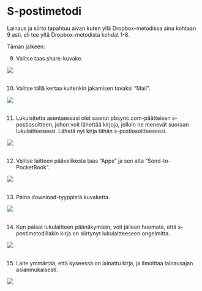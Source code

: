 # S-postimetodi

Lainaus ja siirto tapahtuu aivan kuten yllä Dropbox-metodissa aina kohtaan 9 asti, eli tee yltä Dropbox-metodista kohdat 1-8.

Tämän jälkeen:

9.  Valitse taas share-kuvake.

![](images3/WhatsApp.png)
<br><br>

10. Valitse tällä kertaa kuitenkin jakamisen tavaksi "Mail".

![](images3/WhatsApp%202.png)
<br><br>

11. Lukulaitetta asentaessasi olet saanut pbsync.com-päätteisen s-postiosoitteen, johon voit lähettää kirjoja, jolloin ne menevät suoraan lukulaitteeseesi. Lähetä nyt kirja tähän s-postiosoitteeseesi.

![](images3/WhatsApp%203.png)
<br><br>

12. Valitse laitteen päävalikosta taas "Apps" ja sen alta "Send-to-PocketBook".

![](images3/WhatsApp%205.png)
<br><br>

13. Paina download-tyyppistä kuvaketta.

![](images3/WhatsApp%206.png)
<br><br>

14. Kun palaat lukulaitteen päänäkymään, voit jälleen huomata, että s-postimetodillakin kirja on siirtynyt lukulaitteeseen ongelmitta.

![](images3/WhatsApp%207.png)
<br><br>

15. Laite ymmärtää, että kyseessä on lainattu kirja, ja ilmoittaa lainausajan asianmukaisesti.

![](images3/WhatsApp%208.png)
